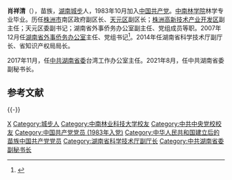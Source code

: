 '''肖祥清'''（{{bd|1963年|4月||catIdx=Xiao肖}}），苗族，[[湖南|湖南]][[城步|城步]]人，1983年10月加入[[中国共产党|中国共产党]]。[[中南林学院|中南林学院]]林学专业毕业。历任[[株洲市|株洲市]]南区政府副区长、[[天元区|天元区]]副区长；[[株洲高新技术产业开发区|株洲高新技术产业开发区]]副主任；天元区委副书记；湖南省外事侨务办公室副主任、党组成员等职。2007年12月任[[湖南省外事侨务办公室|湖南省外事侨务办公室]]主任、党组书记<ref>{{Cite web |url=http://www.china.com.cn/policy/txt/2007-11/15/content_9233689.htm |title=存档副本 |access-date=2011-12-16 |archive-date=2016-03-05 |archive-url=https://web.archive.org/web/20160305022001/http://www.china.com.cn/policy/txt/2007-11/15/content_9233689.htm |dead-url=no }}</ref>。2014年任湖南省科学技术厅副厅长、省知识产权局局长。

2017年11月，任[[中共湖南省委|中共湖南省委]]台湾工作办公室主任。2021年8月，任中共湖南省委副秘书长。

==参考文献==
<references/>

{{-}}
{{start box}}
{{s-ppo|cpc}}
{{s-before|[[冯波|冯波]]}}
{{s-title|[[中共湖南省委台湾工作办公室|中共湖南省委台湾工作办公室]]主任|2017年11月－2021年7月}}
{{s-after|[[阳卫国|阳卫国]]}}
{{s-gov|prc}}
{{s-before|[[陈仲伯|陈仲伯]]}}
{{s-title|[[湖南省知识产权局|湖南省知识产权局]]局长|2014年8月－2017年11月}}
{{s-after|[[段志雄|段志雄]]}}
{{s-before|[[刘莲玉|刘莲玉]]}}
{{s-title|[[湖南省外事侨务办公室|湖南省外事侨务办公室]]主任|2007年12月－2014年6月}} 
{{s-after|[[肖百灵|肖百灵]]}}
{{end box}}

{{DEFAULTSORT:Xiao姓}}
[[Category:肖姓|X]]
[[Category:城步人|Category:城步人]]
[[Category:中南林业科技大学校友|Category:中南林业科技大学校友]]
[[Category:中共中央党校校友|Category:中共中央党校校友]]
[[Category:中国共产党党员_(1983年入党)|Category:中国共产党党员 (1983年入党)]]
[[Category:中华人民共和国建立后的苗族中国共产党党员|Category:中华人民共和国建立后的苗族中国共产党党员]]
[[Category:湖南省科学技术厅副厅长|Category:湖南省科学技术厅副厅长]]
[[Category:中共湖南省委副秘书长|Category:中共湖南省委副秘书长]]
